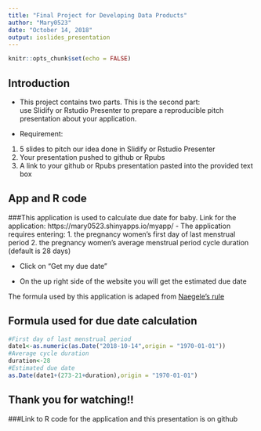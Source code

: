 ```yaml
---
title: "Final Project for Developing Data Products"
author: "Mary0523"
date: "October 14, 2018"
output: ioslides_presentation
---
```


```r
knitr::opts_chunk$set(echo = FALSE)
```

## Introduction
- This project contains two parts. This is the second part:  
use Slidify or Rstudio Presenter to prepare a reproducible pitch presentation about your application.

- Requirement: 
1. 5 slides to pitch our idea done in Slidify or Rstudio Presenter
2. Your presentation pushed to github or Rpubs
3. A link to your github or Rpubs presentation pasted into the provided text box

## App and R code

###This application is used to calculate due date for baby.
Link for the application: https://mary0523.shinyapps.io/myapp/
- The application requires entering: 
   1. the pregnancy women's first day of last menstrual period
   2. the pregnancy women's average menstrual period cycle duration (default is 28 days)

- Click on "Get my due date"

- On the up right side of the website you will get the estimated due date  

The formula used by this application is adaped from [Naegele's rule][1]

[1]:https://ipfs.io/ipfs/QmXoypizjW3WknFiJnKLwHCnL72vedxjQkDDP1mXWo6uco/wiki/Naegele's_rule.html

## Formula used for due date calculation
```r
#First day of last menstrual period
date1<-as.numeric(as.Date("2018-10-14",origin = "1970-01-01"))
#Average cycle duration
duration<-28
#Estimated due date
as.Date(date1+(273-21+duration),origin = "1970-01-01")
```

## Thank you for watching!!
###Link to R code for the application and this presentation is on github 


